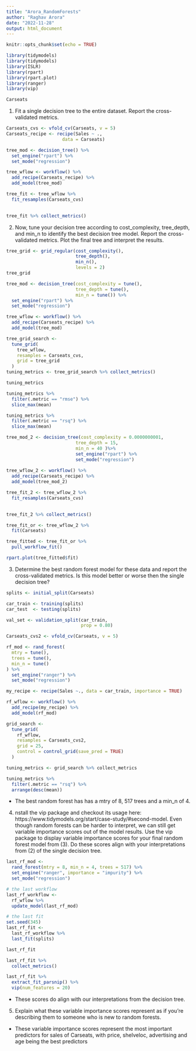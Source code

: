 ```yaml
---
title: "Arora_RandomForests"
author: "Raghav Arora"
date: "2022-11-28"
output: html_document
---
```


```r
knitr::opts_chunk$set(echo = TRUE)
```

```r
library(tidymodels)
library(tidymodels)
library(ISLR)
library(rpart)
library(rpart.plot)
library(ranger)
library(vip)
```

```r
Carseats
```

1. Fit a single decision tree to the entire dataset. Report the cross-validated metrics.

```r
Carseats_cvs <- vfold_cv(Carseats, v = 5)
Carseats_recipe <- recipe(Sales ~ ., 
                     data = Carseats)
```

```r
tree_mod <- decision_tree() %>%
  set_engine("rpart") %>%
  set_mode("regression")

tree_wflow <- workflow() %>%
  add_recipe(Carseats_recipe) %>%
  add_model(tree_mod)

tree_fit <- tree_wflow %>%
  fit_resamples(Carseats_cvs)
                

tree_fit %>% collect_metrics()
```
2. Now, tune your decision tree according to cost_complexity, tree_depth, and min_n to identify the best decision tree model. Report the cross-validated metrics. Plot the final tree and interpret the results.

```r
tree_grid <- grid_regular(cost_complexity(),
                          tree_depth(),
                          min_n(), 
                          levels = 2)
tree_grid
```

```r
tree_mod <- decision_tree(cost_complexity = tune(),
                          tree_depth = tune(),
                          min_n = tune()) %>%
  set_engine("rpart") %>%
  set_mode("regression")

tree_wflow <- workflow() %>%
  add_recipe(Carseats_recipe) %>%
  add_model(tree_mod)

tree_grid_search <-
  tune_grid(
    tree_wflow,
    resamples = Carseats_cvs,
    grid = tree_grid
  )
tuning_metrics <- tree_grid_search %>% collect_metrics()
```

```r
tuning_metrics
```

```r
tuning_metrics %>%
  filter(.metric == "rmse") %>%
  slice_max(mean)

tuning_metrics %>%
  filter(.metric == "rsq") %>%
  slice_max(mean)
```

```r
tree_mod_2 <- decision_tree(cost_complexity = 0.0000000001,
                          tree_depth = 15,
                          min_n = 40 )%>%
                          set_engine("rpart") %>%
                          set_mode("regression")
  
tree_wflow_2 <- workflow() %>%
  add_recipe(Carseats_recipe) %>%
  add_model(tree_mod_2)

tree_fit_2 <- tree_wflow_2 %>%
  fit_resamples(Carseats_cvs)
                

tree_fit_2 %>% collect_metrics()
```
```r
tree_fit_or <- tree_wflow_2 %>% 
  fit(Carseats)
```

```r
tree_fitted <- tree_fit_or %>% 
  pull_workflow_fit()

rpart.plot(tree_fitted$fit)
```

3. Determine the best random forest model for these data and report the cross-validated metrics. Is this model better or worse then the single decision tree?

```r
splits <- initial_split(Carseats)

car_train <- training(splits)
car_test  <- testing(splits)

val_set <- validation_split(car_train, 
                            prop = 0.80)

Carseats_cvs2 <- vfold_cv(Carseats, v = 5)

rf_mod <- rand_forest(
  mtry = tune(),
  trees = tune(),
  min_n = tune()
) %>%
  set_engine("ranger") %>%
  set_mode("regression") 

my_recipe <- recipe(Sales ~., data = car_train, importance = TRUE)

rf_wflow <- workflow() %>%
  add_recipe(my_recipe) %>%
  add_model(rf_mod)

grid_search <- 
  tune_grid(
    rf_wflow,
    resamples = Carseats_cvs2,
    grid = 25,
    control = control_grid(save_pred = TRUE)
  )

tuning_metrics <- grid_search %>% collect_metrics

tuning_metrics %>%
  filter(.metric == "rsq") %>% 
  arrange(desc(mean))
```

- The best random forest has has a mtry of 8, 517 trees and a min_n of 4.

4. nstall the vip package and checkout its usage here: https://www.tidymodels.org/start/case-study/#second-model. Even though random forests can be harder to interpret, we can still get variable importance scores out of the model results. Use the vip package to display variable importance scores for your final random forest model from (3). Do these scores align with your interpretations from (2) of the single decision tree.

```r
last_rf_mod <- 
  rand_forest(mtry = 8, min_n = 4, trees = 517) %>% 
  set_engine("ranger", importance = "impurity") %>% 
  set_mode("regression")

# the last workflow
last_rf_workflow <- 
  rf_wflow %>% 
  update_model(last_rf_mod)

# the last fit
set.seed(345)
last_rf_fit <- 
  last_rf_workflow %>% 
  last_fit(splits)

last_rf_fit
```
```r
last_rf_fit %>% 
  collect_metrics()
```
```r
last_rf_fit %>% 
  extract_fit_parsnip() %>% 
  vip(num_features = 20)
```

- These scores do align with our interpretations from the decision tree.

5. Explain what these variable importance scores represent as if you’re describing them to someone who is new to random forests.

- These variable importance scores represent the most important predictors for sales of Carseats, with price, shelveloc, advertising and age being the best predictors 

